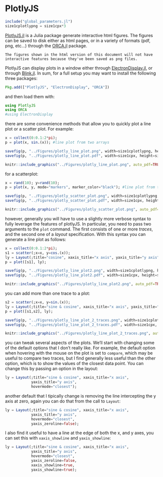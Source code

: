 # PlotlyJS {#plotlyJS}

```julia
include("global_parameters.jl")
size1cplotlypng = size1cpx*3
```

[PlotlyJS.jl](https://github.com/sglyon/PlotlyJS.jl) is a Julia package generate interactive html figures. The figures can be saved to disk either as html pages, or in a variety of formats (pdf, png, etc...) through the [ORCA.jl](https://github.com/sglyon/ORCA.jl) package.

```block2
The figures shown in the html version of this document will not have interactive features because they've been saved as png files.
```
	
PlotlyJS can display plots in a window either through [ElectronDisplay.jl](https://github.com/queryverse/ElectronDisplay.jl), or through [Blink.jl](https://github.com/JunoLab/Blink.jl). In sum, for a full setup you may want to install the following three packages:

```julia
Pkg.add(["PlotlyJS", "ElectronDisplay", "ORCA"])
```

and then load them with:

```julia
using PlotlyJS
using ORCA
#using ElectronDisplay
```

there are some convenience methods that allow you to quickly plot a line plot or a scatter plot. For example:

```julia
x = collect(0:0.1:2*pi);
p = plot(x, sin.(x)); #line plot from two arrays
```

```julia
savefig(p, "../Figures/plotly_line_plot.png", width=size1cplotlypng, height=size1cplotlypng)
savefig(p, "../Figures/plotly_line_plot.pdf", width=size1cpx, height=size1cpx)
```

```r
knitr::include_graphics("../Figures/plotly_line_plot.png", auto_pdf=TRUE)
```

for a scatterplot:

```julia
x = rand(10); y=rand(10);
p = plot(x, y, mode="markers", marker_color="black"); #line plot from two arrays
```

```julia
savefig(p, "../Figures/plotly_scatter_plot.png", width=size1cplotlypng, height=size1cplotlypng)
savefig(p, "../Figures/plotly_scatter_plot.pdf", width=size1cpx, height=size1cpx)
```

```r
knitr::include_graphics("../Figures/plotly_scatter_plot.png", auto_pdf=TRUE)
```

however, generally you will have to use a slightly more verbose syntax to fully leverage the features of plotlyJS. In particular, you need to pass two arguments to the `plot` command. The first consists of one or more *traces*, and the second one of a *layout* specification. With this syntax you can generate a line plot as follows:

```julia
x = collect(0:0.1:2*pi);
s1 = scatter(;x=x, y=cos.(x));
ly = Layout(;title="cosine", xaxis_title="x axis", yaxis_title="y axis");
p = plot([s1], ly);
```

```julia
savefig(p, "../Figures/plotly_line_plot2.png", width=size1cplotlypng, height=size1cplotlypng)
savefig(p, "../Figures/plotly_line_plot2.pdf", width=size1cpx, height=size1cpx)
```

```r
knitr::include_graphics("../Figures/plotly_line_plot2.png", auto_pdf=TRUE)
```

you can add more than one trace to a plot:

```julia
s2 = scatter(;x=x, y=sin.(x));
ly = Layout(;title="sine & cosine", xaxis_title="x axis", yaxis_title="y axis");
p = plot([s1,s2], ly);
```

```julia
savefig(p, "../Figures/plotly_line_plot_2_traces.png", width=size1cplotlypng, height=size1cplotlypng)
savefig(p, "../Figures/plotly_line_plot_2_traces.pdf", width=size1cpx, height=size1cpx)
```

```r
knitr::include_graphics("../Figures/plotly_line_plot_2_traces.png", auto_pdf=TRUE)
```

you can tweak several aspects of the plots. We'll start with changing some of the default options that I don't really like. For example, the default option when hovering with the mouse on the plot is set to `compare`, which may be useful to compare two traces, but I find generally less useful than the other option, which is to show the values of the closest data point. You can change this by passing an option in the layout:

```julia
ly = Layout(;title="sine & cosine", xaxis_title="x axis",
            yaxis_title="y axis",
            hovermode="closest");
```

another default that I tipically change is removing the line intercepting the y axis at zero, again you can do that from the call to `Layout`:

```julia
ly = Layout(;title="sine & cosine", xaxis_title="x axis",
            yaxis_title="y axis",
            hovermode="closest",
            yaxis_zeroline=false);
```

I also find it useful to have a line at the edge of both the x, and y axes, you can set this with `xaxis_showline` and `yaxis_showline`:

```julia
ly = Layout(;title="sine & cosine", xaxis_title="x axis",
            yaxis_title="y axis",
            hovermode="closest",
            yaxis_zeroline=false,
            xaxis_showline=true,
            yaxis_showline=true);
```

